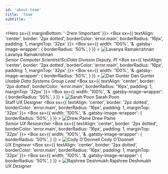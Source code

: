 ```yaml
---
id: 'about-team'
title: 'Team'
subtitle: ''
---
```



<Hero sx={{ marginBottom: '-2rem !important' }}>
<Grid container columnSpacing={8}>
    <Grid item sm={4}>
	 <Box
    	sx={{
    	  textAlign: 'center',
          border: '2px dotted',
          borderColor: 'error.main',
          borderRadius: '16px',
          padding: 1,
          marginTop: '32px'
    	}}>
        <Box
		  sx={{
		    width: '100%',
		    '& .gatsby-image-wrapper': {
		      borderRadius: '50%',
		    }
		  }}
		>
		  ![Lavanya Ramakrishnan](../../content/images/team/lavanya-ramakrishnan.png)
		</Box>
		Lavanya Ramakrishnan<br/>
		<em>Senior Computer Scientist/SciData Division Deputy, PI</em>
    </Box>
    </Grid>
    <Grid item sm={4}>
    <Box
    	sx={{
    	  textAlign: 'center',
          border: '2px dotted',
          borderColor: 'error.main',
          borderRadius: '16px',
          padding: 1,
          marginTop: '32px'
    	}}>
	        <Box
			  sx={{
			      width: '100%',
			      '& .gatsby-image-wrapper': {
			      borderRadius: '50%',
			    }
			  }}
			>
		  		![Dan Gunter](../../content/images/team/dan-gunter.png)
			</Box>
			Dan Gunter<br/>
		  	<em>Usable Data Systems Group Lead</em>
	</Box>
    </Grid>
    <Grid item sm={4}>
     <Box
    	sx={{
    	  textAlign: 'center',
          border: '2px dotted',
          borderColor: 'error.main',
          borderRadius: '16px',
          padding: 1,
          marginTop: '32px'
    	}}>
        <Box
		  sx={{
		    width: '100%',
		    '& .gatsby-image-wrapper': {
		      borderRadius: '50%',
		    }
		  }}
		>
		  ![Sarah Poon](../../content/images/team/sarah-poon.png)
		</Box>
		Sarah Poon<br/>
		  Staff UX Designer
	</Box>
    </Grid>
	<Grid item sm={4}>
	 <Box
    	sx={{
    	  textAlign: 'center',
          border: '2px dotted',
          borderColor: 'error.main',
          borderRadius: '16px',
          padding: 1,
          marginTop: '32px'
    	}}>
        <Box
		  sx={{
		    width: '100%',
		    '& .gatsby-image-wrapper': {
		      borderRadius: '50%',
		    }
		  }}
		>
		  ![Drew Paine](../../content/images/team/drew-paine.png)
		</Box>
		Drew Paine<br/>
		  <em>Senior UX Researcher</em>
    </Box>
    </Grid>
    <Grid item sm={4}>
	 <Box
    	sx={{
    	  textAlign: 'center',
          border: '2px dotted',
          borderColor: 'error.main',
          borderRadius: '16px',
          padding: 1,
          marginTop: '32px'
    	}}>
        <Box
		  sx={{
		    width: '100%',
		    '& .gatsby-image-wrapper': {
		      borderRadius: '50%',
		    }
		  }}
		>
		  ![Cody O'Donnell](../../content/images/team/cody-o-donnell.png)
		</Box>
		Cody O'Donnell<br/>
		  <em>UX Engineer</em>
    </Box>
    </Grid>
    <Grid item sm={4}>
	 <Box
    	sx={{
    	  textAlign: 'center',
          border: '2px dotted',
          borderColor: 'error.main',
          borderRadius: '16px',
          padding: 1,
          marginTop: '32px'
    	}}>
        <Box
		  sx={{
		    width: '100%',
		    '& .gatsby-image-wrapper': {
		      borderRadius: '50%',
		    }
		  }}
		>
		  ![Rajshree Deshmukh](../../content/images/team/rajshree-deshmukh.png)
		</Box>
		Rajshree Deshmukh<br/>
		  <em>UX Designer</em>
    </Box>
    </Grid>

 </Grid>


</Hero>